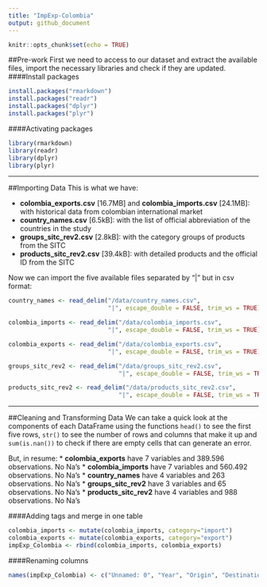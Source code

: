 ```yaml
---
title: "ImpExp-Colombia"
output: github_document
---
```


```r
knitr::opts_chunk$set(echo = TRUE)
```


##Pre-work
First we need to access to our dataset and extract the available files, import the necessary libraries and check if they are updated. 
####Install packages
```r
install.packages("rmarkdown")
install.packages("readr")
install.packages("dplyr")
install.packages("plyr")
```

####Activating packages
```r
library(rmarkdown)
library(readr)
library(dplyr)
library(plyr)
```
---


##Importing Data
This is what we have:

*   **colombia_exports.csv** [16.7MB] and **colombia_imports.csv** [24.1MB]: with historical data from colombian international market
*   **country_names.csv** [6.5kB]: with the list of official abbreviation of the countries in the study
*   **groups_sitc_rev2.csv** [2.8kB]: with the category groups of products from the SITC
*   **products_sitc_rev2.csv** [39.4kB]: with detailed products and the official ID from the SITC

Now we can import the five available files separated by "|" but in csv format:
```r
country_names <- read_delim("/data/country_names.csv", 
                            "|", escape_double = FALSE, trim_ws = TRUE)

colombia_imports <- read_delim("/data/colombia_imports.csv", 
                            "|", escape_double = FALSE, trim_ws = TRUE)

colombia_exports <- read_delim("/data/colombia_exports.csv", 
                            "|", escape_double = FALSE, trim_ws = TRUE)

groups_sitc_rev2 <- read_delim("/data/groups_sitc_rev2.csv", 
                               "|", escape_double = FALSE, trim_ws = TRUE)

products_sitc_rev2 <- read_delim("/data/products_sitc_rev2.csv", 
                               "|", escape_double = FALSE, trim_ws = TRUE)
```
---


##Cleaning and Transforming Data
We can take a quick look at the components of each DataFrame using the functions `head()` to see the first five rows, `str()` to see the number of rows and columns that make it up and `sum(is.nan())` to check if there are empty cells that can generate an error. 

But, in resume:
*   **colombia_exports** have 7 variables and 389.596 observations. No Na's
*   **colombia_imports** have 7 variables and 560.492 observations. No Na's
*   **country_names** have 4 variables and 263 observations. No Na's
*   **groups_sitc_rev2** have 3 variables and 65 observations. No Na's
*   **products_sitc_rev2** have 4 variables and 988 observations. No Na's


####Adding tags and merge in one table
```r
colombia_imports <- mutate(colombia_imports, category="import")
colombia_exports <- mutate(colombia_exports, category="export")
impExp_Colombia <- rbind(colombia_imports, colombia_exports) 
```


####Renaming columns
```r
names(impExp_Colombia) <- c("Unnamed: 0", "Year", "Origin", "Destination", "Product", "Value US$", "Category")
```